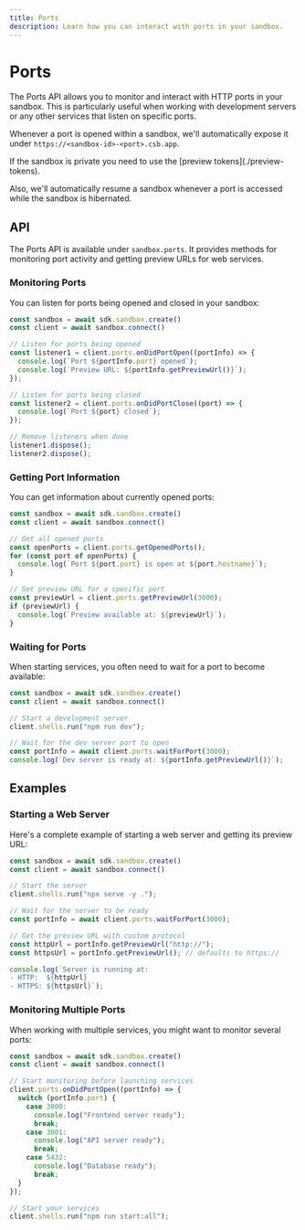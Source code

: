 ```yaml
---
title: Ports
description: Learn how you can interact with ports in your sandbox.
---
```



# Ports

The Ports API allows you to monitor and interact with HTTP ports in your sandbox. This is particularly useful when working with development servers or any other services that listen on specific ports.

Whenever a port is opened within a sandbox, we'll automatically expose it under `https://<sandbox-id>-<port>.csb.app`.

<Callout>
If the sandbox is private you need to use the [preview tokens](./preview-tokens).
</Callout>

Also, we'll automatically resume a sandbox whenever a port is accessed while the sandbox is hibernated.

## API

The Ports API is available under `sandbox.ports`. It provides methods for monitoring port activity and getting preview URLs for web services.

### Monitoring Ports

You can listen for ports being opened and closed in your sandbox:

```ts
const sandbox = await sdk.sandbox.create()
const client = await sandbox.connect()

// Listen for ports being opened
const listener1 = client.ports.onDidPortOpen((portInfo) => {
  console.log(`Port ${portInfo.port} opened`);
  console.log(`Preview URL: ${portInfo.getPreviewUrl()}`);
});

// Listen for ports being closed
const listener2 = client.ports.onDidPortClose((port) => {
  console.log(`Port ${port} closed`);
});

// Remove listeners when done
listener1.dispose();
listener2.dispose();
```

### Getting Port Information

You can get information about currently opened ports:

```ts
const sandbox = await sdk.sandbox.create()
const client = await sandbox.connect()

// Get all opened ports
const openPorts = client.ports.getOpenedPorts();
for (const port of openPorts) {
  console.log(`Port ${port.port} is open at ${port.hostname}`);
}

// Get preview URL for a specific port
const previewUrl = client.ports.getPreviewUrl(3000);
if (previewUrl) {
  console.log(`Preview available at: ${previewUrl}`);
}
```

### Waiting for Ports

When starting services, you often need to wait for a port to become available:

```ts
const sandbox = await sdk.sandbox.create()
const client = await sandbox.connect()

// Start a development server
client.shells.run("npm run dev");

// Wait for the dev server port to open
const portInfo = await client.ports.waitForPort(3000);
console.log(`Dev server is ready at: ${portInfo.getPreviewUrl()}`);
```

## Examples

### Starting a Web Server

Here's a complete example of starting a web server and getting its preview URL:

```ts
const sandbox = await sdk.sandbox.create()
const client = await sandbox.connect()

// Start the server
client.shells.run("npx serve -y .");

// Wait for the server to be ready
const portInfo = await client.ports.waitForPort(3000);

// Get the preview URL with custom protocol
const httpUrl = portInfo.getPreviewUrl("http://");
const httpsUrl = portInfo.getPreviewUrl(); // defaults to https://

console.log(`Server is running at:
- HTTP:  ${httpUrl}
- HTTPS: ${httpsUrl}`);
```

### Monitoring Multiple Ports

When working with multiple services, you might want to monitor several ports:

```ts
const sandbox = await sdk.sandbox.create()
const client = await sandbox.connect()

// Start monitoring before launching services
client.ports.onDidPortOpen((portInfo) => {
  switch (portInfo.port) {
    case 3000:
      console.log("Frontend server ready");
      break;
    case 3001:
      console.log("API server ready");
      break;
    case 5432:
      console.log("Database ready");
      break;
  }
});

// Start your services
client.shells.run("npm run start:all");
```
